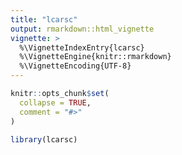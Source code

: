 ```yaml
---
title: "lcarsc"
output: rmarkdown::html_vignette
vignette: >
  %\VignetteIndexEntry{lcarsc}
  %\VignetteEngine{knitr::rmarkdown}
  %\VignetteEncoding{UTF-8}
---
```


```r
knitr::opts_chunk$set(
  collapse = TRUE,
  comment = "#>"
)
```

```r
library(lcarsc)
```
